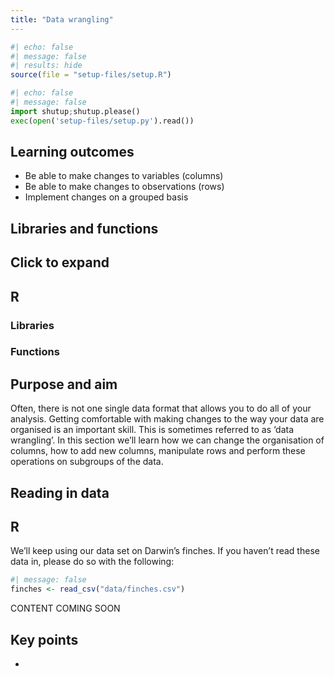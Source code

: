 ```yaml
---
title: "Data wrangling"
---
```


```r
#| echo: false
#| message: false
#| results: hide
source(file = "setup-files/setup.R")
```

```python
#| echo: false
#| message: false
import shutup;shutup.please()
exec(open('setup-files/setup.py').read())
```

::: {.callout-tip}
## Learning outcomes

- Be able to make changes to variables (columns)
- Be able to make changes to observations (rows)
- Implement changes on a grouped basis

:::

## Libraries and functions

::: {.callout-note collapse="true"}
## Click to expand

::: {.panel-tabset group="language"}
## R

### Libraries
### Functions

:::
:::

## Purpose and aim

Often, there is not one single data format that allows you to do all of your analysis. Getting comfortable with making changes to the way your data are organised is an important skill. This is sometimes referred to as 'data wrangling'. In this section we'll learn how we can change the organisation of columns, how to add new columns, manipulate rows and perform these operations on subgroups of the data.

## Reading in data

::: {.panel-tabset group="language"}
## R

We'll keep using our data set on Darwin's finches. If you haven't read these data in, please do so with the following:

```r
#| message: false
finches <- read_csv("data/finches.csv")
```
:::

CONTENT COMING SOON

## Key points

::: {.callout-note}

- 

:::
